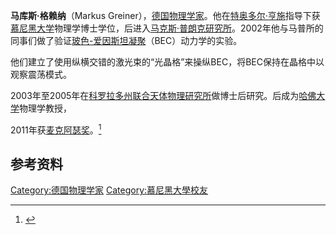 {{Infobox scientist
| name = Markus Greiner
| image = 
| image_size = 
| caption = 
| birth_date = {{birth date and age|1973|08|20}}
| birth_place = [[德国|德国]][[汉诺威|汉诺威]]
| death_date =
| death_place =
| residence = [[USA|USA]]
| nationality = [[德国|德国]]
| field = [[物理学|物理学]]
| work_institution = [[哈佛大学|哈佛大学]]
| alma_mater = [[慕尼黑大学|慕尼黑大学]] <br>[[马克斯·普朗克量子光学研究所|马克斯·普朗克量子光学研究所]] 
| doctoral_advisor = [[特奥多尔·亨施|特奥多尔·亨施]]
| known_for  = Optical Lattices, Mott Insulator
| prizes = Otto-Klung-Weberbank-Preis 2005 <br>William L. McMillan Award 2005 <br> MacArthur Fellow 2011<br>I. Rabi Prize in Atomic, Molecular or Optical Physics 2013
| religion = 
| footnotes = 
}}'''马库斯·格赖纳'''（Markus Greiner），[[德国|德国]][[物理学家|物理学家]]。他在[[特奥多尔·亨施|特奥多尔·亨施]]指导下获[[慕尼黑大学|慕尼黑大学]]物理学博士学位，后进入[[马克斯·普朗克研究所|马克斯·普朗克研究所]]。2002年他与马普所的同事们做了验证[[玻色-爱因斯坦凝聚|玻色-爱因斯坦凝聚]]（BEC）动力学的实验。

他们建立了使用纵横交错的激光束的“光晶格”来操纵BEC，将BEC保持在晶格中以观察震荡模式。

2003年至2005年在[[科罗拉多州|科罗拉多州]][[联合天体物理研究所|联合天体物理研究所]]做博士后研究。后成为[[哈佛大学|哈佛大学]]物理学教授，

2011年获[[麦克阿瑟奖|麦克阿瑟奖]]。<ref name=2011macarthur>{{cite web|title=MacArthur Fellows Program: Meet the 2011 Fellows|url=http://www.macfound.org/site/c.lkLXJ8MQKrH/b.7728991/k.12E8/Meet_the_2011_Fellows.htm|work=September 20, 2011|publisher=John D. and Catherine T. MacArthur Foundation|accessdate=20 September 2011|archive-date=2012-03-18|archive-url=https://web.archive.org/web/20120318231640/http://www.macfound.org/site/c.lkLXJ8MQKrH/b.7728991/k.12E8/Meet_the_2011_Fellows.htm|dead-url=no}}</ref>

==参考资料==
{{reflist}}
{{DEFAULTSORT:Gelaina}}
[[Category:德国物理学家|Category:德国物理学家]]
[[Category:慕尼黑大學校友|Category:慕尼黑大學校友]]